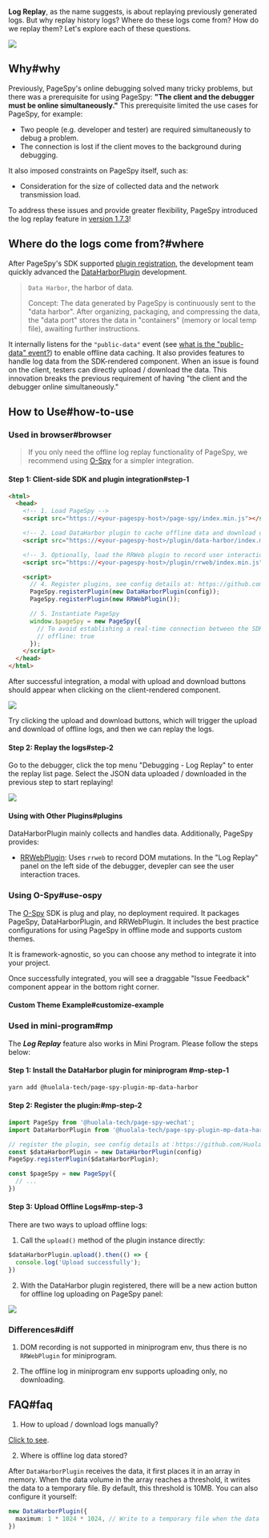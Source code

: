 [release-1.7.3]: https://github.com/HuolalaTech/page-spy-web/releases/tag/v1.7.3
[public-data-event]: https://github.com/HuolalaTech/page-spy/blob/main/docs/plugin_zh.md#行为约定


**Log Replay**, as the name suggests, is about replaying previously generated logs. But why replay history logs? Where do these logs come from? How do we replay them? Let's explore each of these questions.

<a href={replayGif} target="_blank">
  <img src={replayGif} />
</a>

## Why#why

Previously, PageSpy's online debugging solved many tricky problems, but there was a prerequisite for using PageSpy: **"The client and the debugger must be online simultaneously."** This prerequisite limited the use cases for PageSpy, for example:

- Two people (e.g. developer and tester) are required simultaneously to debug a problem.
- The connection is lost if the client moves to the background during debugging.

It also imposed constraints on PageSpy itself, such as:

- Consideration for the size of collected data and the network transmission load.

To address these issues and provide greater flexibility, PageSpy introduced the log replay feature in [version 1.7.3][release-1.7.3]!

## Where do the logs come from?#where

After PageSpy's SDK supported [plugin registration](./plugins), the development team quickly advanced the [DataHarborPlugin]({VITE_PLUGIN_DATA_HARBOR}) development.

> `Data Harbor`, the harbor of data.
>
> Concept: The data generated by PageSpy is continuously sent to the "data harbor". After organizing, packaging, and compressing the data, the "data port" stores the data in "containers" (memory or local temp file), awaiting further instructions.

It internally listens for the `"public-data"` event (see [what is the "public-data" event?](./plugins#convention)) to enable offline data caching. It also provides features to handle log data from the SDK-rendered component. When an issue is found on the client, testers can directly upload / download the data. This innovation breaks the previous requirement of having "the client and the debugger online simultaneously."

## How to Use#how-to-use

### Used in browser#browser

> If you only need the offline log replay functionality of PageSpy, we recommend using [O-Spy](#use-ospy) for a simpler integration.

#### Step 1: Client-side SDK and plugin integration#step-1

```html
<html>
  <head>
    <!-- 1. Load PageSpy -->
    <script src="https://<your-pagespy-host>/page-spy/index.min.js"></script>

    <!-- 2. Load DataHarbor plugin to cache offline data and download or upload log data -->
    <script src="https://<your-pagespy-host>/plugin/data-harbor/index.min.js"></script>

    <!-- 3. Optionally, load the RRWeb plugin to record user interaction traces into offline logs -->
    <script src="https://<your-pagespy-host>/plugin/rrweb/index.min.js"></script>

    <script>
      // 4. Register plugins, see config details at: https://github.com/HuolalaTech/page-spy/blob/main/packages/page-spy-plugin-data-harbor
      PageSpy.registerPlugin(new DataHarborPlugin(config));
      PageSpy.registerPlugin(new RRWebPlugin());

      // 5. Instantiate PageSpy
      window.$pageSpy = new PageSpy({
        // To avoid establishing a real-time connection between the SDK and the debugger, enable offline mode
        // offline: true
      });
    </script>
  </head>
</html>
```

After successful integration, a modal with upload and download buttons should appear when clicking on the client-rendered component.

<a href={modalImg} target="_blank">
  <img src={modalImg} />
</a>

Try clicking the upload and download buttons, which will trigger the upload and download of offline logs, and then we can replay the logs.

#### Step 2: Replay the logs#step-2

Go to the debugger, click the top menu "Debugging - Log Replay" to enter the replay list page. Select the JSON data uploaded / downloaded in the previous step to start replaying!

<a href={replayImg} target="_blank">
  <img src={replayImg} />
</a>

#### Using with Other Plugins#plugins

DataHarborPlugin mainly collects and handles data. Additionally, PageSpy provides:

- [RRWebPlugin]({VITE_PLUGIN_RRWEB}): Uses `rrweb` to record DOM mutations. In the "Log Replay" panel on the left side of the debugger, devepler can see the user interaction traces.

### Using O-Spy#use-ospy

The [O-Spy](/o-spy) SDK is plug and play, no deployment required. It packages PageSpy, DataHarborPlugin, and RRWebPlugin. It includes the best practice configurations for using PageSpy in offline mode and supports custom themes.

It is framework-agnostic, so you can choose any method to integrate it into your project.


<ImportGuide />

Once successfully integrated, you will see a draggable "Issue Feedback" component appear in the bottom right corner.

#### Custom Theme Example#customize-example


<CustomizeExample />

### Used in mini-program#mp

The ***Log Replay*** feature also works in Mini Program. Please follow the steps below:

#### Step 1: Install the DataHarbor plugin for miniprogram #mp-step-1

```bash
yarn add @huolala-tech/page-spy-plugin-mp-data-harbor
```

#### Step 2: Register the plugin:#mp-step-2
```ts
import PageSpy from '@huolala-tech/page-spy-wechat';
import DataHarborPlugin from '@huolala-tech/page-spy-plugin-mp-data-harbor';

// register the plugin, see config details at：https://github.com/HuolalaTech/page-spy/blob/main/packages/page-spy-plugin-mp-data-harbor
const $dataHarborPlugin = new DataHarborPlugin(config)
PageSpy.registerPlugin($dataHarborPlugin);

const $pageSpy = new PageSpy({
  // ...
})

```

#### Step 3: Upload Offline Logs#mp-step-3

There are two ways to upload offline logs:

1. Call the `upload()` method of the plugin instance directly:
```ts
$dataHarborPlugin.upload().then(() => {
  console.log('Upload successfully');
})
```

2. With the DataHarbor plugin registered, there will be a new action button for offline log uploading on PageSpy panel:

<a href={mpDataHarborImg} target="_blank">
  <img style={{width: 375}} src={mpDataHarborImg} />
</a>

### Differences#diff

1. DOM recording is not supported in miniprogram env, thus there is no `RRWebPlugin` for miniprogram.

2. The offline log in miniprogram env supports uploading only, no downloading.

## FAQ#faq

1. How to upload / download logs manually?

[Click to see](./data-harbor#onOfflineLog).

2. Where is offline log data stored?

After `DataHarborPlugin` receives the data, it first places it in an array in memory. When the data volume in the array reaches a threshold, it writes the data to a temporary file. By default, this threshold is 10MB. You can also configure it yourself:

```ts
new DataHarborPlugin({
  maximum: 1 * 1024 * 1024, // Write to a temporary file when the data in memory reaches 1MB
})
```